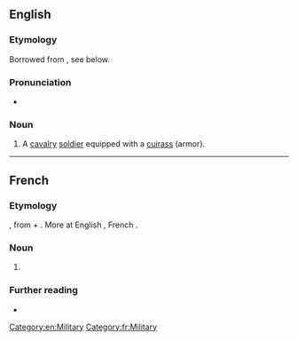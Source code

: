 ==English==

===Etymology===
Borrowed from {{bor|en|fr|cuirassier}}, see below.

===Pronunciation===
* {{rhymes|ɪə(ɹ)|lang=en}}

===Noun===
{{en-noun}}

# {{lb|en|historical}} A [[cavalry]] [[soldier]] equipped with a [[cuirass]] (armor).

[[Category:en:Military]]

----

==French==

===Etymology===
{{etyl|fro|fr}} {{m|fro|cuiracer}}, from {{m|fro|cuirace}} + {{m|fro|-er}}. More at English {{m|en|cuirass}}, French {{m|fr|cuirasse}}.

===Noun===
{{fr-noun|m}}

# {{l|en|cuirassier}}

===Further reading===
* {{R:TLFi}}

[[Category:fr:Military]]